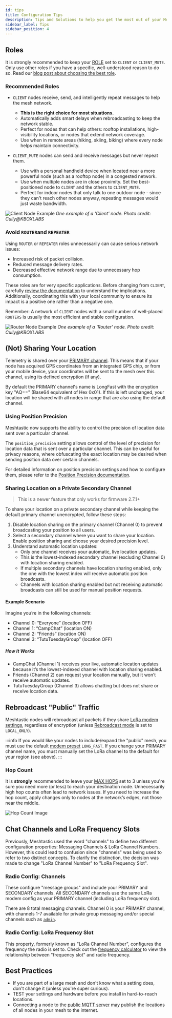 ```yaml
---
id: tips
title: Configuration Tips
description: Tips and Solutions to help you get the most out of your Meshtastic device and network.
sidebar_label: Tips
sidebar_position: 4
---
```



## Roles

It is strongly recommended to keep your [ROLE](/docs/configuration/radio/device#roles) set to `CLIENT` or `CLIENT_MUTE`. Only use other roles if you have a specific, well-understood reason to do so. Read our [blog post about choosing the best role](/blog/choosing-the-right-device-role/).

### Recommended Roles

- `CLIENT` nodes receive, send, and intelligently repeat messages to help the mesh network.
  - **This is the right choice for most situations.**
  - Automatically adds smart delays when rebroadcasting to keep the network stable.
  - Perfect for nodes that can help others: rooftop installations, high-visibility locations, or nodes that extend network coverage.
  - Use when in remote areas (hiking, skiing, biking) where every node helps maintain connectivity.

- `CLIENT_MUTE` nodes can send and receive messages but never repeat them.
  - Use with a personal handheld device when located near a more powerful node (such as a rooftop node) in a congested network.
  - Use when multiple nodes are in close proximity. Set the best-positioned node to `CLIENT` and the others to `CLIENT_MUTE`.
  - Perfect for indoor nodes that only talk to one outdoor node - since they can't reach other nodes anyway, repeating messages would just waste bandwidth.

![Client Node Example](/img/configuration/client.webp)
*One example of a 'Client' node.  Photo credit: Cully@KBOXLABS*

### Avoid `ROUTER`and `REPEATER`

Using `ROUTER` or `REPEATER` roles unnecessarily can cause serious network issues:

- Increased risk of packet collision.
- Reduced message delivery rates.
- Decreased effective network range due to unnecessary hop consumption.

These roles are for very specific applications. Before changing from `CLIENT`, carefully [review the documentation](/docs/configuration/radio/device#roles) to understand the implications. Additionally, coordinating this with your local community to ensure its impact is a positive one rather than a negative one.

Remember: A network of `CLIENT` nodes with a small number of well-placed `ROUTERS` is usually the most efficient and stable configuration.

![Router Node Example](/img/configuration/router.webp)
*One example of a 'Router' node.  Photo credit: Cully@KBOXLABS*

## (Not) Sharing Your Location

Telemetry is shared over your [PRIMARY channel](/docs/configuration/radio/channels#role). This means that if your node has acquired GPS coordinates from an integrated GPS chip, or from your mobile device, your coordinates will be sent to the mesh over this channel, using its defined encryption (if any).

By default the PRIMARY channel's name is LongFast with the encryption key "AQ==" (Base64 equivalent of Hex 0x01). If this is left unchanged, your location will be shared with all nodes in range that are also using the default channel.

### Using Position Precision

Meshtastic now supports the ability to control the precision of location data sent over a particular channel.

The `position_precision` setting allows control of the level of precision for location data that is sent over a particular channel. This can be useful for privacy reasons, where obfuscating the exact location may be desired when sending position data over certain channels.

For detailed information on position precision settings and how to configure them, please refer to the [Position Precision documentation](/docs/configuration/radio/channels/#position-precision).

### Sharing Location on a Private Secondary Channel
> This is a newer feature that only works for firmware 2.7.1+

To share your location on a private secondary channel while keeping the default primary channel unencrypted, follow these steps:

1. Disable location sharing on the primary channel (Channel 0) to prevent broadcasting your position to all users.
2. Select a secondary channel where you want to share your location. Enable position sharing and choose your desired precision level.
3. Understand automatic location updates:
   - Only one channel receives your automatic, live location updates.
   - This is the lowest-indexed secondary channel (excluding Channel 0) with location sharing enabled.
   - If multiple secondary channels have location sharing enabled, only the one with the lowest index will receive automatic position broadcasts.
   - Channels with location sharing enabled but not receiving automatic broadcasts can still be used for manual position requests.

#### Example Scenario

Imagine you’re in the following channels:

- Channel 0: “Everyone” (location OFF)
- Channel 1: “CampChat” (location ON)
- Channel 2: “Friends” (location ON)
- Channel 3: “TutuTuesdayGroup” (location OFF)

##### How It Works
- CampChat (Channel 1) receives your live, automatic location updates because it’s the lowest-indexed channel with location sharing enabled.
- Friends (Channel 2) can request your location manually, but it won’t receive automatic updates.
- TutuTuesdayGroup (Channel 3) allows chatting but does not share or receive location data.

## Rebroadcast "Public" Traffic

Meshtastic nodes will rebroadcast all packets if they share [LoRa modem settings](/docs/configuration/radio/lora#lora-config-values), regardless of encryption (unless [Rebroadcast mode](/docs/configuration/radio/device#rebroadcast-mode) is set to `LOCAL_ONLY`).

:::info
If you would like your nodes to include/expand the "public" mesh, you must use the default [modem preset](/docs/configuration/radio/lora#modem-preset) `LONG_FAST`. If you change your PRIMARY channel name, you must manually set the LoRa channel to the default for your region (see above).
:::

### Hop Count

It is **strongly** recommended to leave your [MAX HOPS](/docs/configuration/radio/lora#max-hops) set to 3 unless you're sure you need more (or less) to reach your destination node. Unnecessarily high hop counts often lead to network issues. If you need to increase the hop count, apply changes only to nodes at the network’s edges, not those near the middle.

![Hop Count Image](/img/configuration/max-hops.webp)

## Chat Channels and LoRa Frequency Slots

Previously, Meshtastic used the word "channels" to define two different configuration properties: Messaging Channels & LoRa Channel Numbers. However, this could lead to confusion since "channels" was being used to refer to two distinct concepts. To clarify the distinction, the decision was made to change "LoRa Channel Number" to "LoRa Frequency Slot".

### Radio Config: Channels

These configure "message groups" and include your PRIMARY and SECONDARY channels. All SECONDARY channels use the same LoRa modem config as your PRIMARY channel (including LoRa frequency slot).

There are 8 total messaging channels. Channel 0 is your PRIMARY channel, with channels 1-7 available for private group messaging and/or special channels such as [`admin`](/docs/configuration/remote-admin).

### Radio Config: LoRa Frequency Slot

This property, formerly known as "LoRa Channel Number", configures the frequency the radio is set to. Check out the [frequency calculator](/docs/overview/radio-settings#frequency-slot-calculator) to view the relationship between "frequency slot" and radio frequency.

## Best Practices

- If you are part of a large mesh and don't know what a setting does, don't change it (unless you're super curious).
- TEST your settings and hardware before you install in hard-to-reach locations.
- Connecting a node to the [public MQTT server](/docs/configuration/module/mqtt#connect-to-the-default-public-server) may publish the locations of all nodes in your mesh to the internet.
